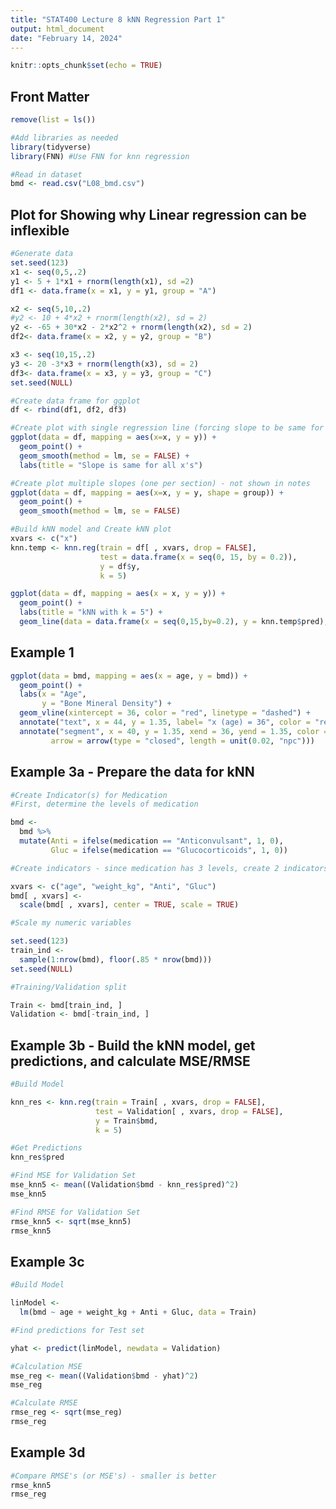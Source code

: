 ```yaml
---
title: "STAT400 Lecture 8 kNN Regression Part 1"
output: html_document
date: "February 14, 2024"
---
```


```r
knitr::opts_chunk$set(echo = TRUE)
```

## Front Matter
```r
remove(list = ls())

#Add libraries as needed
library(tidyverse)
library(FNN) #Use FNN for knn regression

#Read in dataset
bmd <- read.csv("L08_bmd.csv")
```

## Plot for Showing why Linear regression can be inflexible
```r
#Generate data
set.seed(123)
x1 <- seq(0,5,.2)
y1 <- 5 + 1*x1 + rnorm(length(x1), sd =2)
df1 <- data.frame(x = x1, y = y1, group = "A")

x2 <- seq(5,10,.2)
#y2 <- 10 + 4*x2 + rnorm(length(x2), sd = 2)
y2 <- -65 + 30*x2 - 2*x2^2 + rnorm(length(x2), sd = 2)
df2<- data.frame(x = x2, y = y2, group = "B")

x3 <- seq(10,15,.2)
y3 <- 20 -3*x3 + rnorm(length(x3), sd = 2)
df3<- data.frame(x = x3, y = y3, group = "C")
set.seed(NULL)

#Create data frame for ggplot
df <- rbind(df1, df2, df3)

#Create plot with single regression line (forcing slope to be same for all x)
ggplot(data = df, mapping = aes(x=x, y = y)) +
  geom_point() + 
  geom_smooth(method = lm, se = FALSE) +
  labs(title = "Slope is same for all x's")

#Create plot multiple slopes (one per section) - not shown in notes
ggplot(data = df, mapping = aes(x=x, y = y, shape = group)) +
  geom_point() + 
  geom_smooth(method = lm, se = FALSE)

#Build kNN model and Create kNN plot
xvars <- c("x")
knn.temp <- knn.reg(train = df[ , xvars, drop = FALSE],   
                    test = data.frame(x = seq(0, 15, by = 0.2)),
                    y = df$y,
                    k = 5) 

ggplot(data = df, mapping = aes(x = x, y = y)) +
  geom_point() +
  labs(title = "kNN with k = 5") + 
  geom_line(data = data.frame(x = seq(0,15,by=0.2), y = knn.temp$pred), color = "blue")

```

## Example 1
```r
ggplot(data = bmd, mapping = aes(x = age, y = bmd)) +
  geom_point() +
  labs(x = "Age",
       y = "Bone Mineral Density") + 
  geom_vline(xintercept = 36, color = "red", linetype = "dashed") + 
  annotate("text", x = 44, y = 1.35, label= "x (age) = 36", color = "red") +
  annotate("segment", x = 40, y = 1.35, xend = 36, yend = 1.35, color = "red",
         arrow = arrow(type = "closed", length = unit(0.02, "npc")))
```


## Example 3a - Prepare the data for kNN
```r
#Create Indicator(s) for Medication
#First, determine the levels of medication

bmd <-
  bmd %>%
  mutate(Anti = ifelse(medication == "Anticonvulsant", 1, 0),
         Gluc = ifelse(medication == "Glucocorticoids", 1, 0))

#Create indicators - since medication has 3 levels, create 2 indicators

xvars <- c("age", "weight_kg", "Anti", "Gluc")
bmd[ , xvars] <- 
  scale(bmd[ , xvars], center = TRUE, scale = TRUE)

#Scale my numeric variables

set.seed(123)
train_ind <-
  sample(1:nrow(bmd), floor(.85 * nrow(bmd)))
set.seed(NULL)

#Training/Validation split

Train <- bmd[train_ind, ]
Validation <- bmd[-train_ind, ]

```


## Example 3b - Build the kNN model, get predictions, and calculate MSE/RMSE
```r
#Build Model

knn_res <- knn.reg(train = Train[ , xvars, drop = FALSE],
                   test = Validation[ , xvars, drop = FALSE],
                   y = Train$bmd,
                   k = 5)

#Get Predictions 
knn_res$pred

#Find MSE for Validation Set
mse_knn5 <- mean((Validation$bmd - knn_res$pred)^2)
mse_knn5

#Find RMSE for Validation Set
rmse_knn5 <- sqrt(mse_knn5)
rmse_knn5
```

## Example 3c
```r
#Build Model

linModel <-
  lm(bmd ~ age + weight_kg + Anti + Gluc, data = Train)

#Find predictions for Test set

yhat <- predict(linModel, newdata = Validation)

#Calculation MSE
mse_reg <- mean((Validation$bmd - yhat)^2)
mse_reg 

#Calculate RMSE
rmse_reg <- sqrt(mse_reg)
rmse_reg
```

## Example 3d
```r
#Compare RMSE's (or MSE's) - smaller is better
rmse_knn5
rmse_reg
```

